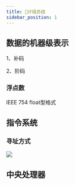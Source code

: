 ```yaml
---
title: 📖计组总结
sidebar_position: 1
---
```

## 数据的机器级表示
1、补码

2、阶码

### 浮点数
IEEE 754 float型格式

## 指令系统
### 寻址方式
![](https://skywalkerch-1303839378.cos.ap-nanjing.myqcloud.com/202310292330544.svg)
## 中央处理器

